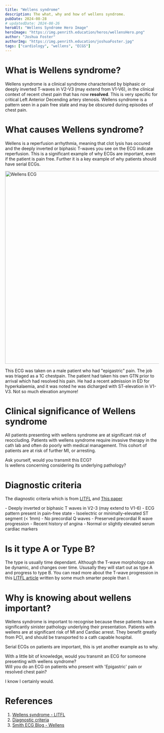 ```yaml
---
title: "Wellens syndrome"
description: The what, why and how of wellens syndrome.
pubDate: 2024-08-28
# updatedDate: 2024-08-26
heroAlt: "Wellens Syndrome Hero Image"
heroImage: "https://img.penrith.education/heros/wellensHero.png"
author: "Joshua Foster"
authorImg: "https://img.penrith.education/joshuaFoster.jpg"
tags: ["cardiology", "wellens", "ECGS"]
---
```



# What is Wellens syndrome?


Wellens syndrome is a clinical syndrome characterised by biphasic or deeply inverted T-waves in V2-V3 (may extend from V1-V6), in the clinical context of recent chest pain that has now **resolved**. This is very specific for critical Left Anterior Decending artery stenosis. Wellens syndrome is a pattern seen in a pain free state and may be obscured during episodes of chest pain.

# What causes Wellens syndrome?

Wellens is a reperfusion arrhythmia, meaning that clot lysis has occured and the deeply inverted or biphasic T-waves you see on the ECG indicate reperfusion. This is a significant example of why ECGs are important, even if the patient is pain free. Further it is a key example of why patients should have serial ECGs.


<Image src="https://www.img.penrith.education/content/wellens.png" alt="Wellens ECG" width="1200" height="630" /> 

This ECG was taken on a male patient who had "epigastric" pain. The job was triaged as a 1C chestpain. The patient had taken his own GTN prior to arrival which had resolved his pain. He had a recent admission in ED for hyperkalaemia, and it was noted he was dicharged with ST-elevation in V1-V3. Not so much elevation anymore! 

# Clinical significance of Wellens syndrome

All patients presenting with wellens syndrome are at significant risk of reoccluding. Patients with wellens syndrome require invasive therapy in the cath lab and often do poorly with medical management. This cohort of patients are at risk of further MI, or arresting. 

Ask yourself, would you transmit this ECG? <br />Is wellens concerning considering its underlying pathology?

# Diagnostic criteria

The diagnostic criteria which is from [LITFL](https://litfl.com/wellens-syndrome-ecg-library/) and [This paper](https://pubmed.ncbi.nlm.nih.gov/12442245/)

<Callout type="criteria" title="Wellens diagnostic criteria">
- Deeply inverted or biphasic T waves in V2-3 (may extend to V1-6)
- ECG pattern present in pain-free state
- Isoelectric or minimally-elevated ST segment (< 1mm)
- No precordial Q waves
- Preserved precordial R wave progression
- Recent history of angina
- Normal or slightly elevated serum cardiac markers
</ Callout>

# Is it type A or Type B?

<ImageFlex src="https://litfl.com/wp-content/uploads/2018/08/Wellens-Pattern-A-Type-1-T-wave-2.jpg"
srcRight="https://litfl.com/wp-content/uploads/2018/08/Wellens-Pattern-A-Type-1-T-wave.jpg"
caption="Wellens Type A (Type 1) " height="150" width="200" alt="Type A Wellens" />

<ImageFlex src="https://litfl.com/wp-content/uploads/2018/09/Wellens-Pattern-B-Type-2-T-wave.jpg"
srcRight="https://litfl.com/wp-content/uploads/2018/09/Wellens-Pattern-B-Type-2-T-wave-2.jpg"
caption="Wellens Type B (Type 2) " height="150" width="200" alt="Type B Wellens" />

The type is usually time dependant. Although the T-wave morphology can be dynamic, and changes over time. Ususally they will start out as type A and progress to type B. You can read more about the T-wave progression in this [LITFL article](https://litfl.com/wellens-syndrome-ecg-library/) written by some much smarter people than I.

# Why is knowing about wellens important?

Wellens syndrome is important to recognise because these patients have a significantly sinister pathology underlying their presentation. Patients with wellens are at significant risk of MI and Cardiac arrest. They benefit greatly from PCI, and should be transported to a cath capable hospital. 

Serial ECGs on patients are important, this is yet another example as to why.

<Callout type="question" title="Would you?"> 
With a little bit of knowledge, would you transmit an ECG for someone presenting with wellens syndrome?<br />Will you do an ECG on patients who present with 'Epigastric' pain or resolved chest pain?

</Callout>

I know I certainly would.
# References

1. [Wellens syndrome - LITFL](https://litfl.com/wellens-syndrome-ecg-library/)
2. [Diagnostic criteria](https://pubmed.ncbi.nlm.nih.gov/12442245/)
3. [Smith ECG Blog - Wellens](http://hqmeded-ecg.blogspot.com/2018/06/)